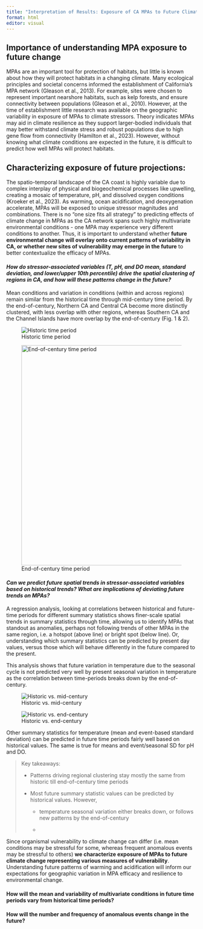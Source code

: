 ```yaml
---
title: "Interpretation of Results: Exposure of CA MPAs to Future Climate"
format: html
editor: visual
---
```


## Importance of understanding MPA exposure to future change

MPAs are an important tool for protection of habitats, but little is known about how they will protect habitats in a changing climate. Many ecological principles and societal concerns informed the establishment of California’s MPA network (Gleason et al., 2013). For example, sites were chosen to represent important nearshore habitats, such as kelp forests, and ensure connectivity between populations (Gleason et al., 2010). However, at the time of establishment little research was available on the geographic variability in exposure of MPAs to climate stressors. Theory indicates MPAs may aid in climate resilience as they support larger-bodied individuals that may better withstand climate stress and robust populations due to high gene flow from connectivity (Hamilton et al., 2023). However, without knowing what climate conditions are expected in the future, it is difficult to predict how well MPAs will protect habitats. 

## Characterizing exposure of future projections:

The spatio-temporal landscape of the CA coast is highly variable due to complex interplay of physical and biogeochemical processes like upwelling, creating a mosaic of temperature, pH, and dissolved oxygen conditions (Kroeker et al., 2023). As warming, ocean acidification, and deoxygenation accelerate, MPAs will be exposed to unique stressor magnitudes and combinations. There is no “one size fits all strategy” to predicting effects of climate change in MPAs as the CA network spans such highly multivariate environmental conditions - one MPA may experience very different conditions to another. Thus, it is important to understand whether **future environmental change will overlay onto current patterns of variability in CA, or whether new sites of vulnerability may emerge in the future** to better contextualize the efficacy of MPAs. 

#### *How do stressor-associated variables (T, pH, and DO mean, standard deviation, and lower/upper 10th percentile) drive the spatial clustering of regions in CA, and how will these patterns change in the future?*

Mean conditions and variation in conditions (within and across regions) remain similar from the historical time through mid-century time period. By the end-of-century, Northern CA and Central CA become more distinctly clustered, with less overlap with other regions, whereas Southern CA and the Channel Islands have more overlap by the end-of-century (Fig. 1 & 2).

::: {layout-ncol="2"}
![Historic time period](mpaexposure_files/figure-html/plot_pca-1.png){#fig-pca-1}

![End-of-century time period](mpaexposure_files/figure-html/plot_pca-3.png){#fig-pca-3 width="583"}
:::

#### *Can we predict future spatial trends in stressor-associated variables based on historical trends? What are implications of deviating future trends on MPAs?*

A regression analysis, looking at correlations between historical and future-time periods for different summary statistics shows finer-scale spatial trends in summary statistics through time, allowing us to identify MPAs that standout as anomalies, perhaps not following trends of other MPAs in the same region, i.e. a hotspot (above line) or bright spot (below line). Or, understanding which summary statistics can be predicted by present day values, versus those which will behave differently in the future compared to the present.

This analysis shows that future variation in temperature due to the seasonal cycle is not predicted very well by present seasonal variation in temperature as the correlation between time-periods breaks down by the end-of-century.

::: {layout-ncol="2"}
![Historic vs. mid-century](mpaexposure_files/figure-html/plot_regression_temp-3.png){#fig-regression-1}

![Historic vs. end-century](mpaexposure_files/figure-html/plot_regression_temp-4.png){#fig-regression-2}
:::

Other summary statistics for temperature (mean and event-based standard deviation) can be predicted in future time periods fairly well based on historical values. The same is true for means and event/seasonal SD for pH and DO.

> Key takeaways:
>
> -   Patterns driving regional clustering stay mostly the same from historic till end-of-century time periods
>
> -   Most future summary statistic values can be predicted by historical values. However,
>
>     -   temperature seasonal variation either breaks down, or follows new patterns by the end-of-century
>
>     -   

Since organismal vulnerability to climate change can differ (i.e. mean conditions may be stressful for some, whereas frequent anomalous events may be stressful to others) **we characterize exposure of MPAs to future climate change representing various measures of vulnerability**. Understanding future patterns of warming and acidification will inform our expectations for geographic variation in MPA efficacy and resilience to environmental change.

#### **How will the mean and variability of multivariate conditions in future time periods vary from historical time periods?**

#### **How will the number and frequency of anomalous events change in the future?**
